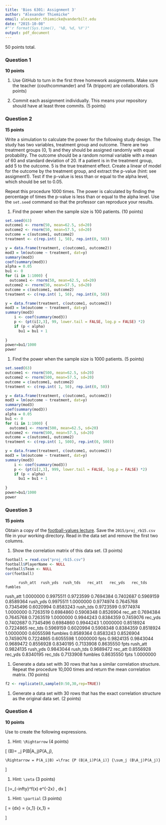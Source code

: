 ```yaml
---
title: 'Bios 6301: Assignment 3'
author: "Alexander Thiemicke"
email: alexander.thiemicke@vanderbilt.edu
date: "2015-10-08"
#"'r format(Sys.time(), '%B, %d, %Y')"
output: pdf_document
---
```




50 points total.





### Question 1 ###

**10 points**

1. Use GitHub to turn in the first three homework assignments. Make sure the teacher (couthcommander) and TA (trippcm) are collaborators. (5 points)

1. Commit each assignment individually.  This means your repository should have at least three commits. (5 points)

### Question 2 ###

**15 points**

Write a simulation to calculate the power for the following study
design.  The study has two variables, treatment group and outcome.
There are two treatment groups (0, 1) and they should be assigned
randomly with equal probability.  The outcome should be a random normal
variable with a mean of 60 and standard deviation of 20.  If a patient
is in the treatment group, add 5 to the outcome.  5 is the true
treatment effect.  Create a linear of model for the outcome by the
treatment group, and extract the p-value (hint: see assigment1).
Test if the p-value is less than or equal to the alpha level, which
should be set to 0.05.

Repeat this procedure 1000 times. The power is calculated by finding
the percentage of times the p-value is less than or equal to the alpha
level.  Use the `set.seed` command so that the professor can reproduce
your results.

1. Find the power when the sample size is 100 patients. (10 points)

```r
set.seed(63)
outcome1 <- rnorm(50, mean=62.5, sd=20)
outcome2 <- rnorm(50, mean=57.5, sd=20)
outcome = c(outcome1, outcome2)
treatment <- c(rep.int( 1, 50), rep.int(0, 50))

y = data.frame(treatment, c(outcome1, outcome2))
mod3 = lm(outcome ~ treatment, dat=y)
summary(mod3)
coef(summary(mod3))
alpha = 0.05
bu1 <- 0
for (i in 1:1000) {
  outcome1 <- rnorm(50, mean=62.5, sd=20)
outcome2 <- rnorm(50, mean=57.5, sd=20)
outcome = c(outcome1, outcome2)
treatment <- c(rep.int( 1, 50), rep.int(0, 50))

y = data.frame(treatment, c(outcome1, outcome2))
mod3 = lm(outcome ~ treatment, dat=y)
summary(mod3)
    i <- coef(summary(mod3))
    p <- (pt(i[2,3], 99, lower.tail = FALSE, log.p = FALSE) *2)
    if (p < alpha) 
      bu1 = bu1 + 1
  
}
power=bu1/1000
power

```



1. Find the power when the sample size is 1000 patients. (5 points)

```r
set.seed(63)
outcome1 <- rnorm(500, mean=62.5, sd=20)
outcome2 <- rnorm(500, mean=57.5, sd=20)
outcome = c(outcome1, outcome2)
treatment <- c(rep.int( 1, 50), rep.int(0, 50))

y = data.frame(treatment, c(outcome1, outcome2))
mod3 = lm(outcome ~ treatment, dat=y)
summary(mod3)
coef(summary(mod3))
alpha = 0.05
bu1 <- 0
for (i in 1:1000) {
  outcome1 <- rnorm(500, mean=62.5, sd=20)
outcome2 <- rnorm(500, mean=57.5, sd=20)
outcome = c(outcome1, outcome2)
treatment <- c(rep.int( 1, 500), rep.int(0, 500))

y = data.frame(treatment, c(outcome1, outcome2))
mod3 = lm(outcome ~ treatment, dat=y)
summary(mod3)
    i <- coef(summary(mod3))
    p <- (pt(i[2,3], 999, lower.tail = FALSE, log.p = FALSE) *2)
    if (p < alpha) 
      bu1 = bu1 + 1
  
}
power=bu1/1000
power

```


### Question 3 ###

**15 points**

Obtain a copy of the [football-values lecture](https://github.com/couthcommander/football-values).
Save the `2015/proj_rb15.csv` file in your working directory.  Read
in the data set and remove the first two columns.

1. Show the correlation matrix of this data set. (3 points)

```r
football = read.csv("proj_rb15.csv")
football$PlayerName <- NULL
football$Team <- NULL
cor(football)

```
          rush_att  rush_yds  rush_tds   rec_att   rec_yds   rec_tds   fumbles
rush_att 1.0000000 0.9975511 0.9723599 0.7694384 0.7402687 0.5969159 0.8589364
rush_yds 0.9975511 1.0000000 0.9774974 0.7645768 0.7345496 0.6020994 0.8583243
rush_tds 0.9723599 0.9774974 1.0000000 0.7263519 0.6984860 0.5908348 0.8526904
rec_att  0.7694384 0.7645768 0.7263519 1.0000000 0.9944243 0.8384359 0.7459076
rec_yds  0.7402687 0.7345496 0.6984860 0.9944243 1.0000000 0.8518924 0.7224865
rec_tds  0.5969159 0.6020994 0.5908348 0.8384359 0.8518924 1.0000000 0.6055598
fumbles  0.8589364 0.8583243 0.8526904 0.7459076 0.7224865 0.6055598 1.0000000
fpts     0.9824135 0.9843044 0.9689472 0.8556928 0.8340195 0.7133908 0.8635550
              fpts
rush_att 0.9824135
rush_yds 0.9843044
rush_tds 0.9689472
rec_att  0.8556928
rec_yds  0.8340195
rec_tds  0.7133908
fumbles  0.8635550
fpts     1.0000000

1. Generate a data set with 30 rows that has a similar correlation
structure.  Repeat the procedure 10,000 times and return the mean
correlation matrix. (10 points)

```r
f2 <- replicate(8,sample(0:50,30,rep=TRUE))


```



1. Generate a data set with 30 rows that has the exact correlation
structure as the original data set. (2 points)

### Question 4 ###

**10 points**

Use \LaTeX to create the following expressions.

1. Hint: `\Rightarrow` (4 points)


\[
\P(B)= \sum_j P(B|A_j)P(A_j),

    \Rightarrow = P(A_i|B) =\frac {P (B|A_i)P(A_i)} {\sum_j (B\A_j)P(A_j)} 

\]





1. Hint: `\zeta` (3 points)

\[
\f\^(\zeta)=\int_{-infty}^\infty f(x) e^{-2\pi x\zeta} \, dx
\]   

1. Hint: `\partial` (3 points)

\[
\J= \frac {df} {dx} = \frac {\partial f} {\partial x_1} \ldots\frac {\partial f} {\partial x_1} = \begin{bmatrix}
\frac {\partial f_1} {\partial x_1} & \cdots & \frac {\partial f_1} {\partial x_n} \\ \vdots & \ddots & \vdots \\
\frac {\partial f_m} {\partial x_1}& \cdots & \frac {\partial f_m} {\partial x_n}


\end {bmatrix}
\]
